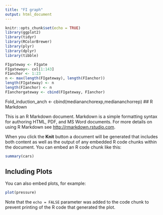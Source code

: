 ```yaml
---
title: "FI graph"
output: html_document
---
```

```r
knitr::opts_chunk$set(echo = TRUE)
library(ggplot2)
library(tidyr)
library(RColorBrewer)
library(plyr)
library(dplyr)
library(tibble)
```

```r

FIgateway <- FIgate
FIgateway<- col[1:143]
FIanchor <- 1:23
n <- max(length(FIgateway), length(FIanchor))
length(FIgateway) <- n
length(FIanchor) <- n
FIanchorgateway <- cbind(FIgateway, FIanchor)

```
Fold_induction_anch <- cbind(mediananchorexp,mediananchorrep)
## R Markdown

This is an R Markdown document. Markdown is a simple formatting syntax for authoring HTML, PDF, and MS Word documents. For more details on using R Markdown see <http://rmarkdown.rstudio.com>.

When you click the **Knit** button a document will be generated that includes both content as well as the output of any embedded R code chunks within the document. You can embed an R code chunk like this:

```r
summary(cars)
```

## Including Plots

You can also embed plots, for example:

```r
plot(pressure)
```

Note that the `echo = FALSE` parameter was added to the code chunk to prevent printing of the R code that generated the plot.
